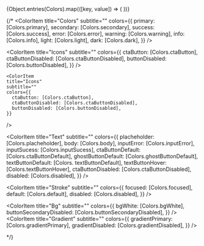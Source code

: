 


<Meta title="Design System|Colors" />


 <ColorPalette>
  {Object.entries(Colors).map(([key, value]) => (
    <ColorItem title="Colors" subtitle={key} colors={[value]} />
  ))}
</ColorPalette> 

{/* 
<ColorPalette>
 <ColorItem
    title="Colors"
    subtitle=""
    colors={{
      primary: [Colors.primary],
      secondary: [Colors.secondary],
      success: [Colors.success],
      error: [Colors.error],
      warning: [Colors.warning],
      info: [Colors.info],
      light: [Colors.light],
      dark: [Colors.dark],
    }}
  />

   <ColorItem
    title="Icons"
    subtitle=""
    colors={{
      ctaButton: [Colors.ctaButton],
      ctaButtonDisabled: [Colors.ctaButtonDisabled],
      buttonDisabled: [Colors.buttonDisabled],
    }}
  />

    <ColorItem
    title="Icons"
    subtitle=""
    colors={{
      ctaButton: [Colors.ctaButton],
      ctaButtonDisabled: [Colors.ctaButtonDisabled],
      buttonDisabled: [Colors.buttonDisabled],
    }}
  />

   <ColorItem
    title="Text"
    subtitle=""
    colors={{
      placheholder: [Colors.placheholder],
      body: [Colors.body],
      inputError: [Colors.inputError],
      inputSucess: [Colors.inputSucess],
      ctaButtonDefault: [Colors.ctaButtonDefault],
      ghostButtonDefault: [Colors.ghostButtonDefault],
      textButtonDefault: [Colors. textButtonDefault],
      textButtonHover: [Colors.textButtonHover],
      ctaButtonDisabled: [Colors.ctaButtonDisabled],
      disabled: [Colors.disabled],
    }}
  />

  <ColorItem
    title="Stroke"
    subtitle=""
    colors={{
      focused: [Colors.focused],
      default: [Colors.default],
      disabled: [Colors.disabled],
    }}
  />

   <ColorItem
    title="Bg"
    subtitle=""
    colors={{
      bgWhite: [Colors.bgWhite],
      buttonSecondaryDisabled: [Colors.buttonSecondaryDisabled],
    }}
/>
     <ColorItem
    title="Gradient"
    subtitle=""
    colors={{
      gradientPrimary: [Colors.gradientPrimary],
      gradientDisabled: [Colors.gradientDisabled],
    }}
  />

 
</ColorPalette> */}